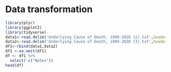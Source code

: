 # Data transformation
```r
library(plyr)
library(ggplot2)
library(tidyverse)
data1<-read.delim('Underlying Cause of Death, 1999-2020 (2).txt',header=T)
data2<-read.delim('Underlying Cause of Death, 1999-2020 (3).txt',header=T)
df1<-rbind(data1,data2)
df1 <-na.omit(df1)
df <- df1 %>%
  select(-c("Notes"))
head(df)
```